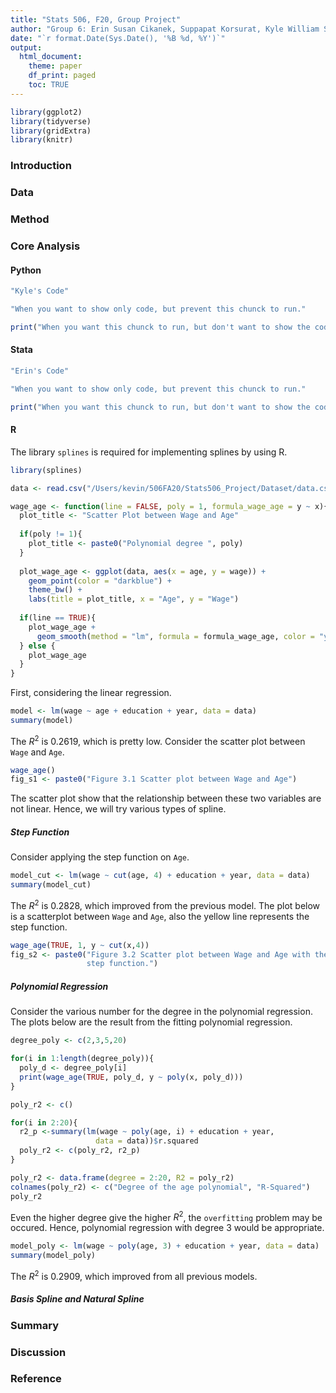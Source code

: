 ```yaml
---
title: "Stats 506, F20, Group Project"
author: "Group 6: Erin Susan Cikanek, Suppapat Korsurat, Kyle William Schulz"
date: "`r format.Date(Sys.Date(), '%B %d, %Y')`"
output:
  html_document:
    theme: paper
    df_print: paged
    toc: TRUE
---
```


```r
library(ggplot2)
library(tidyverse)
library(gridExtra)
library(knitr)
```

### Introduction

### Data 

### Method

### Core Analysis {.tabset}
#### Python
```r
"Kyle's Code"
```

```r
"When you want to show only code, but prevent this chunck to run."
```

```r
print("When you want this chunck to run, but don't want to show the code.")
```

#### Stata
```r
"Erin's Code"
```

```r
"When you want to show only code, but prevent this chunck to run."
```

```r
print("When you want this chunck to run, but don't want to show the code.")
```

#### R
The library `splines` is required for implementing splines by using R.
```r
library(splines)
```

```r
data <- read.csv("/Users/kevin/506FA20/Stats506_Project/Dataset/data.csv")
```

```r
wage_age <- function(line = FALSE, poly = 1, formula_wage_age = y ~ x){
  plot_title <- "Scatter Plot between Wage and Age"
  
  if(poly != 1){
    plot_title <- paste0("Polynomial degree ", poly)
  }
  
  plot_wage_age <- ggplot(data, aes(x = age, y = wage)) + 
    geom_point(color = "darkblue") +
    theme_bw() +
    labs(title = plot_title, x = "Age", y = "Wage")
  
  if(line == TRUE){
    plot_wage_age + 
      geom_smooth(method = "lm", formula = formula_wage_age, color = "yellow")
  } else {
    plot_wage_age
  }
}
```

First, considering the linear regression.
```r
model <- lm(wage ~ age + education + year, data = data)
summary(model)
```

The $R^2$ is 0.2619, which is pretty low. Consider the scatter plot between 
`Wage` and `Age`.

```r
wage_age()
fig_s1 <- paste0("Figure 3.1 Scatter plot between Wage and Age")
```

The scatter plot show that the relationship between these two variables are not linear. Hence, we will try various types of spline.

##### Step Function
Consider applying the step function on `Age`. 
```r
model_cut <- lm(wage ~ cut(age, 4) + education + year, data = data)
summary(model_cut)
```

The $R^2$ is 0.2828, which improved from the previous model. The plot below 
is a scatterplot between `Wage` and `Age`, also the yellow line represents 
the step function.

```r
wage_age(TRUE, 1, y ~ cut(x,4))
fig_s2 <- paste0("Figure 3.2 Scatter plot between Wage and Age with the
                 step function.")
```

##### Polynomial Regression
Consider the various number for the degree in the polynomial regression. The plots below are the result from the fitting polynomial regression.
```r
degree_poly <- c(2,3,5,20)

for(i in 1:length(degree_poly)){
  poly_d <- degree_poly[i]
  print(wage_age(TRUE, poly_d, y ~ poly(x, poly_d)))
}

```

```r
poly_r2 <- c()

for(i in 2:20){
  r2_p <-summary(lm(wage ~ poly(age, i) + education + year, 
                   data = data))$r.squared
  poly_r2 <- c(poly_r2, r2_p)
}

poly_r2 <- data.frame(degree = 2:20, R2 = poly_r2)
colnames(poly_r2) <- c("Degree of the age polynomial", "R-Squared")
poly_r2
```

Even the higher degree give the higher $R^2$, the `overfitting` problem may be occured. Hence, polynomial regression with degree 3 would be appropriate.

```r
model_poly <- lm(wage ~ poly(age, 3) + education + year, data = data)
summary(model_poly)
```

The $R^2$ is 0.2909, which improved from all previous models.

##### Basis Spline and Natural Spline

### Summary
### Discussion
### Reference


